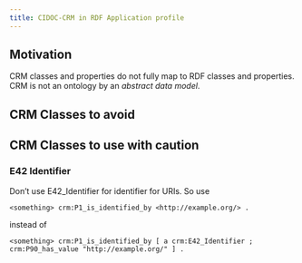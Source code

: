 ```yaml
---
title: CIDOC-CRM in RDF Application profile
---
```


## Motivation

CRM classes and properties do not fully map to RDF classes and properties. CRM is not an ontology by an *abstract data model*.

## CRM Classes to avoid

## CRM Classes to use with caution

### E42 Identifier

Don't use E42_Identifier for identifier for URIs. So use

~~~.ttl
<something> crm:P1_is_identified_by <http://example.org/> .
~~~

instead of 

~~~ttl
<something> crm:P1_is_identified_by [ a crm:E42_Identifier ;  crm:P90_has_value "http://example.org/" ] .
~~~

